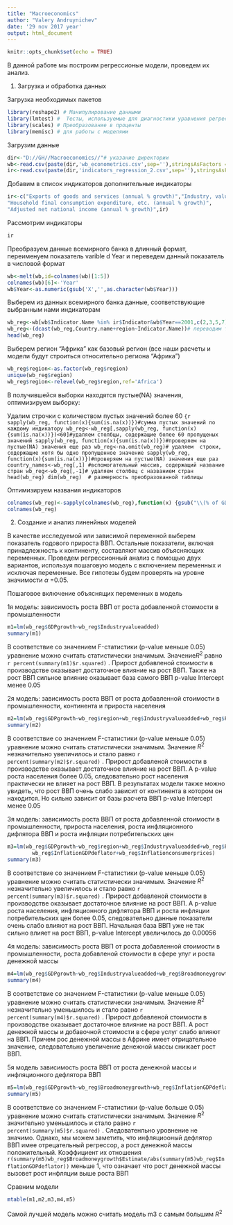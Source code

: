 ---
title: "Macroeconomics"
author: "Valery Andruynichev"
date: '29 nov 2017 year'
output: html_document
---

```{r setup, include=FALSE}
knitr::opts_chunk$set(echo = TRUE)
```

В данной работе мы построим регрессионые модели, проведем их анализ.

1) Загрузка и обработка данных

Загрузка необходимых пакетов

```{r,warning=FALSE,message=FALSE}
library(reshape2) # Манипулирование данными
library(lmtest) #  Тесты, используемые для диагностики уравнения регрессии
library(scales) # Преобразование в проценты
library(memisc) # для работы с моделями
```

Загрузим данные 
```{r}
dir<-"D://GH//Macroeconomics//"# указание директории
wb<-read.csv(paste(dir,'wb_econometrics.csv',sep=''),stringsAsFactors = FALSE)#данные всемирного банка
ir<-read.csv(paste(dir,'indicators_regression_2.csv',sep=''),stringsAsFactors = FALSE)#список индикаторов
```
Добавим в список индикаторов дополнительные индикаторы
```{r}
ir<-c("Exports of goods and services (annual % growth)","Industry, value added (annual % growth)",
"Household final consumption expenditure, etc. (annual % growth)",
"Adjusted net national income (annual % growth)",ir)
```
Рассмотрим индикаторы
```{r}
ir
```

Преобразуем данные всемирного банка в длинный формат, переименуем показатель varible d Year
и переведем данный показатель в числовой формат
```{r}
wb<-melt(wb,id=colnames(wb)[1:5])
colnames(wb)[6]<-'Year' 
wb$Year<-as.numeric(gsub('X','',as.character(wb$Year)))
```

Выберем из данных всемирного банка данные, соответствующие выбранным нами индикаторам

```{r}
wb_reg<-wb[wb$Indicator.Name %in% ir$Indicator&wb$Year==2001,c(2,3,5,7)]#создание подмножества индикаторов, выбираем 2001 г.
wb_reg<-(dcast(wb_reg,Country.name+region~Indicator.Name))# переводим таблицу в "широкий формат"
head(wb_reg)
```

Выберем регион "Африка" как базовый регион (все наши расчеты и модели будут строиться относительно региона "Африка")

```{r}
wb_reg$region<-as.factor(wb_reg$region)
unique(wb_reg$region)
wb_reg$region<-relevel(wb_reg$region,ref='Africa')
```

В получившейся выборки находятся пустые(NA) значения, оптимизируем выборку:

Удалим строчки с количеством пустых значений более 60
```{r
sapply(wb_reg, function(x){sum(is.na(x))})#сумма пустых значений по каждому индикатору
wb_reg<-wb_reg[,sapply(wb_reg, function(x){sum(is.na(x))})<60]#удаляем столбцы, содержащие более 60 пропущеных значений
sapply(wb_reg, function(x){sum(is.na(x))})#проверяем на пустые(NA) значения еще раз
wb_reg<-na.omit(wb_reg)# удаляем  строки, содержащие хотя бы одно пропущенное значение
sapply(wb_reg, function(x){sum(is.na(x))})#проверяем на пустые(NA) значения еще раз
country_names<-wb_reg[,1] #вспомогательный массив, содержащий название стран
wb_reg<-wb_reg[,-1]# удаляем столбец с названием стран
head(wb_reg)
dim(wb_reg)  # размерность преобразованной таблицы
```

Оптимизируем названия индикаторов 

```{r}
colnames(wb_reg)<-sapply(colnames(wb_reg),function(x) {gsub("\\(% of GDP\\)|\\(annual %\\)|\\(annual % growth\\)|\\s|\\.|\\,|\\'|\\:",'',x)}) 
colnames(wb_reg)
```

2) Создание и анализ линенйных моделей

В качестве исследуемой или зависимой переменной выберем показатель годового прироста ВВП. Остальные показатели, включая принадлежность к континенту, составляют массив объясняющих переменных. Проведем регрессионный анализ с помощью двух вариантов, используя пошаговую модель с включением переменных и исключая переменные. Все гипотезы будем проверять на уровне значимости $\alpha$ =0.05.

Пошаговое включение объяснящих переменных в модель

1я модель: зависимость роста ВВП от роста добавленной стоимости в промышленности

```{r}
m1=lm(wb_reg$GDPgrowth~wb_reg$Industryvalueadded)
summary(m1)
```

В соответствие со значением F-статистики (p-value меньше 0.05) уравнение можно считать статистически значимым. Значение$R^2$ равно  `r percent(summary(m1)$r.squared)` . Прирост добавленой стоимости в производстве оказывает достаточное влияние на рост ВВП. Также на рост ВВП сильное влияние оказывает база самого ВВП p-value Intercept менее 0.05

2я модель: зависимость роста ВВП от роста добавленной стоимости в промышленности, континента и прироста населения

```{r}
m2=lm(wb_reg$GDPgrowth~wb_reg$region+wb_reg$Industryvalueadded+wb_reg$Populationgrowth)
summary(m2)
```

В соответствие со значением F-статистики (p-value меньше 0.05) уравнение можно считать статистически значимым. Значение $R^2$ незначительно увеличилось и стало равно `r percent(summary(m2)$r.squared)` . Прирост добавленой стоимости в производстве оказывает достаточное влияние на рост ВВП. А p-value роста населения более 0.05, следовательно рост населения практически не влияет на рост ВВП. В результатах модели также можно увидеть, что рост ВВП очень слабо зависит от континента в котором он находится. Но сильно зависит от базы расчета ВВП p-value Intercept менее 0.05

3я модель: зависимость роста ВВП от роста добавленной стоимости в промышленности, прироста населения, роста инфляционного дифлятора ВВП и роста инфляции потребительских цен

```{r}
m3=lm(wb_reg$GDPgrowth~wb_reg$region+wb_reg$Industryvalueadded+wb_reg$Populationgrowth+
        wb_reg$InflationGDPdeflator+wb_reg$Inflationconsumerprices)
summary(m3)
```

В соответствие со значением F-статистики (p-value меньше 0.05) уравнение можно считать статистически значимым. Значение $R^2$ незначительно увеличилось и стало равно `r percent(summary(m3)$r.squared)` . Прирост добавленой стоимости в производстве оказывает достаточное влияние на рост ВВП. А p-value роста населения, инфляционного дифлятора ВВП и роста инфляции потребительских цен  более 0.05, следовательно данные показатели очень слабо влияют на рост ВВП. Начальная база ВВП уже не так сильно влияет на рост ВВП, p-value Intercept увеличилось до 0.00056

4я модель: зависимость роста ВВП от роста добавленной стоимости в промышленности, роста добавленой стоимости в сфере улуг и роста денежной массы

```{r}
m4=lm(wb_reg$GDPgrowth~wb_reg$Industryvalueadded+wb_reg$Broadmoneygrowth+wb_reg$Servicesetcvalueadded)
summary(m4)
```

В соответствие со значением F-статистики (p-value меньше 0.05) уравнение можно считать статистически значимым. Значение $R^2$ незначительно уменьшилось и стало равно `r percent(summary(m4)$r.squared)` . Прирост добавленой стоимости в производстве оказывает достаточное влияние на рост ВВП. А рост денежной массы и добавочной стоимости в сфере услуг слабо влияют на ВВП. Причем рос денежной массы в Африке имеет отрицательное значение, следовательно увеличение денежной массы снижает рост ВВП.

5я модель зависимость роста ВВП от роста денежной массы и инфляционного дефлятора ВВП

```{r}
m5=lm(wb_reg$GDPgrowth~wb_reg$Broadmoneygrowth+wb_reg$InflationGDPdeflator)
summary(m5)
```

В соответствие со значением F-статистики (p-value больше 0.05) уравнение можно считать статистически значимым. Значение $R^2$ значительно уменьшилось и стало равно `r percent(summary(m5)$r.squared)` .
Следоватенльно уровнение не значимо. Однако, мы можем заметить, что инфляциооный дефлятор ВВП имее отрецательный регрессор, а рост денежной массы положительный. Коэффициент их отношения `r(summary(m5)wb_reg$Broadmoneygrowth$Estimate/abs(summary(m5)wb_reg$InflationGDPdeflator))` меньше 1, что означает что рост денежной массы вызовет рост инфляции выше роста ВВП 

Сравним модели
```{r}
mtable(m1,m2,m3,m4,m5)
```
Самой лучшей модель можно считать модель m3 с самым большим $R^2$ 










